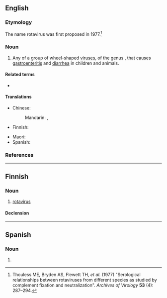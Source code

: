 ==English==
{{rfi|en}}
{{wikipedia}}
{{wikispecies}}

===Etymology===
The name rotavirus was first proposed in 1977.<ref>Thouless ME, Bryden AS, Flewett TH, ''et al.'' (1977) "Serological relationships between rotaviruses from different species as studied by complement fixation and neutralization". ''Archives of Virology'' '''53''' (4): 287–294.</ref>

===Noun===
{{wikipedia}}
{{en-noun|es}}

# Any of a group of wheel-shaped [[virus]]es, of the genus {{taxlink|Rotavirus|genus|noshow=1}}, that causes [[gastroenteritis]] and [[diarrhea]] in children and animals.

====Related terms====
* {{l|en|rotaviral}}

====Translations====
{{trans-top|any of a group of wheel-shaped viruses}}
* Chinese:
*: Mandarin: {{t|cmn|輪狀病毒|sc=Hani}}, {{t|cmn|轮状病毒|tr=lúnzhuàng bìngdú|sc=Hani}}
* Finnish: {{t|fi|rotavirus}}
{{trans-mid}}
* Maori: {{t|mi|huaketo puku}}
* Spanish: {{t|es|rotavirus|m}}
{{trans-bottom}}

===References===
<references/>

----

==Finnish==

===Noun===
{{fi-noun}}

# [[#English|rotavirus]]

====Declension====
{{fi-decl-vastaus|rotaviru|a}}

----

==Spanish==
{{wikipedia|lang=es}}

===Noun===
{{es-noun|m|rotavirus}}

# {{lb|es|virology}} {{l|en|rotavirus}}